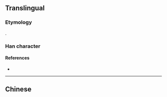 {{also|圍}}
{{character info}}
==Translingual==
{{Han simplified forms|圍|囲|围}}

===Etymology===
{{Han simp|圍|f=韋|t=韦}}.

===Han character===
{{Han char|rn=31|rad=囗|as=04|sn=7|four=|canj=WQS|ids=⿴囗韦}}

====References====
* {{Han ref|kx=0217.251|hdz=10714.040|uh=56F4|ud=22260}}

----

==Chinese==
{{zh-see|圍}}